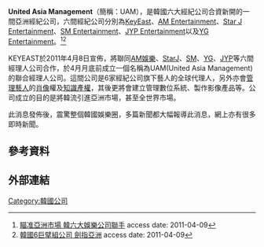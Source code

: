 {{Infobox_Company | company_name = United Asia Management
| company_logo   = 
| company_type   = 
| company_slogan = 
| foundation     = 
| location       = 
| key_people     = 
| sales          = 
| profit         = 
| asset          = 
| market_value   = 
| num_employees  = 
| industry       = [[音樂|音樂]]、[[娛樂|娛樂]]、[[電視|電視]]、[[電影|電影]]
| products       = [[音樂|音樂]][[唱片|唱片]]、[[管理|管理]][[藝人|藝人]][[肖像|肖像]]權及[[知識產權|知識產權]]
| revenue        = 
| parent         = 
| homepage       = 
}}

'''United Asia Management'''（簡稱：UAM），是韓國六大經紀公司合資新開的一間亞洲經紀公司，六間經紀公司分別為[[KeyEast|KeyEast]]、[[AM_Entertainment|AM Entertainment]]、[[Star_J_Entertainment|Star J Entertainment]]、[[SM_Entertainment|SM Entertainment]]、[[JYP_Entertainment|JYP Entertainment]]以及[[YG_Entertainment|YG Entertainment]]。<ref>[http://cnnews.chosun.com/site/data/html_dir/2011/04/09/20110409000011.html 瞄准亞洲市場 韓六大娛樂公司聯手] {{Wayback|url=http://cnnews.chosun.com/site/data/html_dir/2011/04/09/20110409000011.html |date=20160305062031 }} access date: 2011-04-09</ref><ref>[http://paper.wenweipo.com/2011/04/09/EN1104090023.htm 韓國6巨擘組公司 劍指亞洲] {{Wayback|url=http://paper.wenweipo.com/2011/04/09/EN1104090023.htm |date=20110413075509 }} access date: 2011-04-09</ref>

KEYEAST於2011年4月8日宣佈，將聯同[[AM娛樂|AM娛樂]]、[[StarJ|StarJ]]、[[SM_Entertainment|SM]]、[[YG_Entertainment|YG]]、[[JYP_Entertainment|JYP]]等六間經理人公司合作，於4月月底前成立一個名稱為UAM(United Asia Management)的聯合經理人公司。這間公司是6家經紀公司旗下藝人的全球代理人，另外亦會[[管理|管理]][[藝人|藝人]]的[[肖像|肖像]]權及[[知識產權|知識產權]]，其後更將會建立管理數位系統、製作影像產品等。公司成立的目的是將韓流引進亞洲市場，甚至全世界市場。

此消息發佈後，震驚整個韓國娛樂圈，多篇新聞都大幅報導此消息，網上亦有很多即時新聞。

==參考資料==
{{reflist}}

==外部連結==
[[Category:韓國公司|Category:韓國公司]]
{{KEYEAST}}
{{SM Entertainment}}
{{YG Entertainment}}
{{JYP Entertainment}}